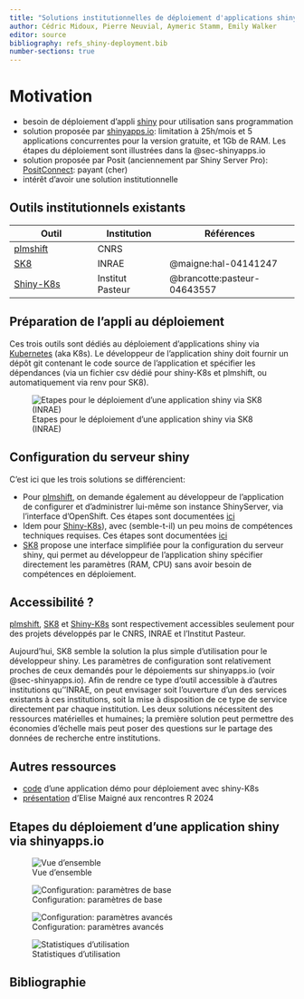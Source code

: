 ```yaml
---
title: "Solutions institutionnelles de déploiement d'applications shiny avec kubernetes"
author: Cédric Midoux, Pierre Neuvial, Aymeric Stamm, Emily Walker 
editor: source
bibliography: refs_shiny-deployment.bib
number-sections: true
---
```


# Motivation

- besoin de déploiement d'appli [shiny](https://shiny.posit.co/) pour utilisation sans programmation
- solution proposée par [shinyapps.io](https://www.shinyapps.io/): limitation à 25h/mois et 5 applications concurrentes pour la version gratuite, et 1Gb de RAM. Les étapes du déploiement sont illustrées dans la @sec-shinyapps.io
- solution proposée par Posit (anciennement par Shiny Server Pro): [PositConnect](https://posit.co/products/enterprise/connect/): payant (cher)
- intérêt d'avoir une solution institutionnelle

## Outils institutionnels existants

| Outil | Institution | Références |
|-------|------|-----------|
| [plmshift](https://plmshift.pages.math.cnrs.fr/) | CNRS | |
| [SK8](https://sk8.inrae.fr/) | INRAE | @maigne:hal-04141247 |
| [Shiny-K8s](https://gitlab.pasteur.fr/hub/shiny-k8s ) | Institut Pasteur | @brancotte:pasteur-04643557 |

## Préparation de l'appli au déploiement

Ces trois outils sont dédiés au déploiement d'applications shiny via [Kubernetes](https://kubernetes.io/) (aka K8s). Le développeur de l'application shiny doit fournir un dépôt git contenant le code source de l'application et spécifier les dépendances (via un fichier csv dédié pour shiny-K8s et plmshift, ou automatiquement via renv pour SK8).

![Etapes pour le déploiement d'une application shiny via SK8 (INRAE)](images/shinyapps-interface-01-overview.png)

## Configuration du serveur shiny

C'est ici que les trois solutions se différencient:

- Pour [plmshift](https://plmshift.pages.math.cnrs.fr/), on demande également au développeur de l'application de configurer et d'administrer lui-même son instance ShinyServer, via l'interface d'OpenShift. Ces étapes sont documentées [ici](https://plmshift.pages.math.cnrs.fr/exemples_de_deploiement/deployer_shinyr/)  
- Idem pour [Shiny-K8s](https://gitlab.pasteur.fr/hub/shiny-k8s)), avec (semble-t-il) un peu moins de compétences techniques requises. Ces étapes sont documentées [ici](https://hub.pages.pasteur.fr/shiny-k8s/user_guide/index.html)
- [SK8](https://sk8.inrae.fr/) propose une interface simplifiée pour la configuration du serveur shiny, qui permet au développeur de l'application shiny spécifier directement les paramètres (RAM, CPU) sans avoir besoin de compétences en déploiement. 

## Accessibilité ?

[plmshift](https://plmshift.pages.math.cnrs.fr/), [SK8](https://sk8.inrae.fr/) et [Shiny-K8s](https://gitlab.pasteur.fr/hub/shiny-k8s) sont respectivement accessibles seulement pour des projets développés par le CNRS, INRAE et l'Institut Pasteur. 

Aujourd'hui, SK8 semble la solution la plus simple d'utilisation pour le développeur shiny. Les paramètres de configuration sont relativement proches de ceux demandés pour le dépoiements sur shinyapps.io (voir @sec-shinyapps.io).  Afin de rendre ce type d'outil accessible à d'autres institutions qu''INRAE, on peut envisager soit l'ouverture d'un des services existants à ces institutions, soit la mise à disposition de ce type de service directement par chaque institution. Les deux solutions nécessitent des ressources matérielles et humaines; la première solution peut permettre des économies d'échelle mais peut poser des questions sur le partage des données de recherche entre institutions.

## Autres ressources

- [code](https://gitlab.pasteur.fr/hub/shiny-k8s-example) d'une application démo pour déploiement avec shiny-K8s
- [présentation](https://forgemia.inra.fr/elisemaigne/slides/presentation_sk8_rr2024) d'Elise Maigné aux rencontres R 2024

## Etapes du déploiement d'une application shiny via shinyapps.io {#sec-shinyapps.io}

![Vue d'ensemble](images/shinyapps-interface-01-overview.png)

![Configuration: paramètres de base](images/shinyapps-interface-02-params-basic.png)

![Configuration: paramètres avancés](images/shinyapps-interface-03-params-advanced.png)

![Statistiques d'utilisation](images/shinyapps-interface-04-metrics.png)



## Bibliographie